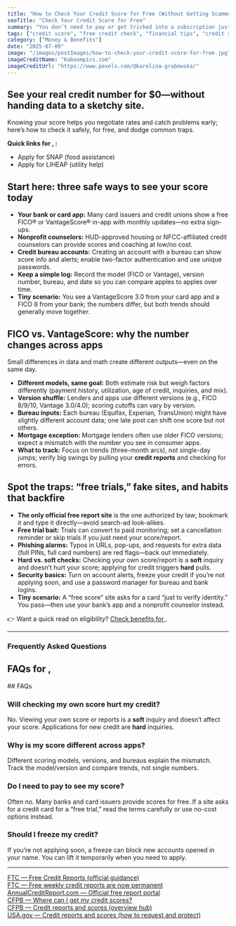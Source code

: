 ```yaml
---
title: "How to Check Your Credit Score for Free (Without Getting Scammed)"
seoTitle: "Check Your Credit Score for Free"
summary: "You don’t need to pay or get tricked into a subscription just to see your credit score. Here's how to check your score and full report for free — and what to watch out for."
tags: ["credit score", "free credit check", "financial tips", "credit report", "identity protection"]
category: ["Money & Benefits"]
date: "2025-07-09"
image: "/images/postImages/how-to-check-your-credit-score-for-free.jpg"
imageCreditName: "Kaboompics.com"
imageCreditUrl: "https://www.pexels.com/@karolina-grabowska/"
---
```


## See your real credit number for $0—without handing data to a sketchy site.

Knowing your score helps you negotiate rates and catch problems early; here’s how to check it safely, for free, and dodge common traps.

<AffiliateCtaBanner affiliate="boom" />

<IfLocation>
<div className="not-prose my-12 p-4 rounded-xl border-[3px] bg-muted">
  <p className="mb-2"><strong>Quick links for <City/>, <State/>:</strong></p>
  <ul className="list-disc ml-5 space-y-1">
    <li><ResourceLink name="snap">Apply for SNAP (food assistance)</ResourceLink></li>
    <li><ResourceLink name="liheap">Apply for LIHEAP (utility help)</ResourceLink></li>
  </ul>
</div>
</IfLocation>

## Start here: three safe ways to see your score today
- **Your bank or card app:** Many card issuers and credit unions show a free FICO® or VantageScore® in-app with monthly updates—no extra sign-ups.
- **Nonprofit counselors:** HUD-approved housing or NFCC-affiliated credit counselors can provide scores and coaching at low/no cost.
- **Credit bureau accounts:** Creating an account with a bureau can show score info and alerts; enable two-factor authentication and use unique passwords.
- **Keep a simple log:** Record the model (FICO or Vantage), version number, bureau, and date so you can compare apples to apples over time.
- **Tiny scenario:** You see a VantageScore 3.0 from your card app and a FICO 8 from your bank; the numbers differ, but both trends should generally move together.

## FICO vs. VantageScore: why the number changes across apps
Small differences in data and math create different outputs—even on the same day.
- **Different models, same goal:** Both estimate risk but weigh factors differently (payment history, utilization, age of credit, inquiries, and mix).
- **Version shuffle:** Lenders and apps use different versions (e.g., FICO 8/9/10, Vantage 3.0/4.0); scoring cutoffs can vary by version.
- **Bureau inputs:** Each bureau (Equifax, Experian, TransUnion) might have slightly different account data; one late post can shift one score but not others.
- **Mortgage exception:** Mortgage lenders often use older FICO versions; expect a mismatch with the number you see in consumer apps.
- **What to track:** Focus on trends (three-month arcs), not single-day jumps; verify big swings by pulling your **credit reports** and checking for errors.

## Spot the traps: “free trials,” fake sites, and habits that backfire
- **The only official free report site** is the one authorized by law; bookmark it and type it directly—avoid search-ad look-alikes.
- **Free trial bait:** Trials can convert to paid monitoring; set a cancellation reminder or skip trials if you just need your score/report.
- **Phishing alarms:** Typos in URLs, pop-ups, and requests for extra data (full PINs, full card numbers) are red flags—back out immediately.
- **Hard vs. soft checks:** Checking your own score/report is a **soft** inquiry and doesn’t hurt your score; applying for credit triggers **hard** pulls.
- **Security basics:** Turn on account alerts, freeze your credit if you’re not applying soon, and use a password manager for bureau and bank logins.
- **Tiny scenario:** A “free score” site asks for a card “just to verify identity.” You pass—then use your bank’s app and a nonprofit counselor instead.

<IfLocation>
<div className="mt-3">👉 Want a quick read on eligibility? <a href="/tools/check-benefits" className="underline">Check benefits for <City/></a>.</div>
</IfLocation>

---

### Frequently Asked Questions

<IfLocation>
  <h2>FAQs for <City/>, <State/></h2>
  <ResourceLink name="creditScore" field="faqs" />
</IfLocation>

<IfNoLocation>
## FAQs 

### Will checking my own score hurt my credit?
No. Viewing your own score or reports is a **soft** inquiry and doesn’t affect your score. Applications for new credit are **hard** inquiries.

### Why is my score different across apps?
Different scoring models, versions, and bureaus explain the mismatch. Track the model/version and compare trends, not single numbers.

### Do I need to pay to see my score?
Often no. Many banks and card issuers provide scores for free. If a site asks for a credit card for a “free trial,” read the terms carefully or use no-cost options instead.

### Should I freeze my credit?
If you’re not applying soon, a freeze can block new accounts opened in your name. You can lift it temporarily when you need to apply.
</IfNoLocation>

---

<div className="references">
<a href="https://consumer.ftc.gov/articles/free-credit-reports" target="_blank" rel="noopener noreferrer">FTC — Free Credit Reports (official guidance)</a><br />
<a href="https://consumer.ftc.gov/you-now-have-permanent-access-free-weekly-credit-reports" target="_blank" rel="noopener noreferrer">FTC — Free weekly credit reports are now permanent</a><br />
<a href="https://www.annualcreditreport.com" target="_blank" rel="noopener noreferrer">AnnualCreditReport.com — Official free report portal</a><br />
<a href="https://www.consumerfinance.gov/ask-cfpb/where-can-i-get-my-credit-scores-en-316/" target="_blank" rel="noopener noreferrer">CFPB — Where can I get my credit scores?</a><br />
<a href="https://www.consumerfinance.gov/consumer-tools/credit-reports-and-scores/" target="_blank" rel="noopener noreferrer">CFPB — Credit reports and scores (overview hub)</a><br />
<a href="https://www.usa.gov/credit" target="_blank" rel="noopener noreferrer">USA.gov — Credit reports and scores (how to request and protect)</a><br />
</div>